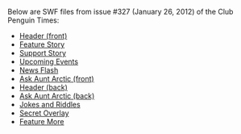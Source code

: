 Below are SWF files from issue #327 (January 26, 2012) of the Club Penguin Times:
*[[Media:News327HeaderFront.swf|Header (front)]]
*[[Media:News327FeatureStory.swf|Feature Story]]
*[[Media:News327SupportStory.swf|Support Story]]
*[[Media:News327UpcomingEvents.swf|Upcoming Events]]
*[[Media:News327NewsFlash.swf|News Flash]]
*[[Media:News327AskAuntArcticFront.swf|Ask Aunt Arctic (front)]]
*[[Media:News327HeaderBack.swf|Header (back)]]
*[[Media:News327AskAuntArcticBack.swf|Ask Aunt Arctic (back)]]
*[[Media:News327JokesAndRiddles.swf|Jokes and Riddles]]
*[[Media:News327SecretOverlay.swf|Secret Overlay]]
*[[Media:News327FeatureMore.swf|Feature More]]
